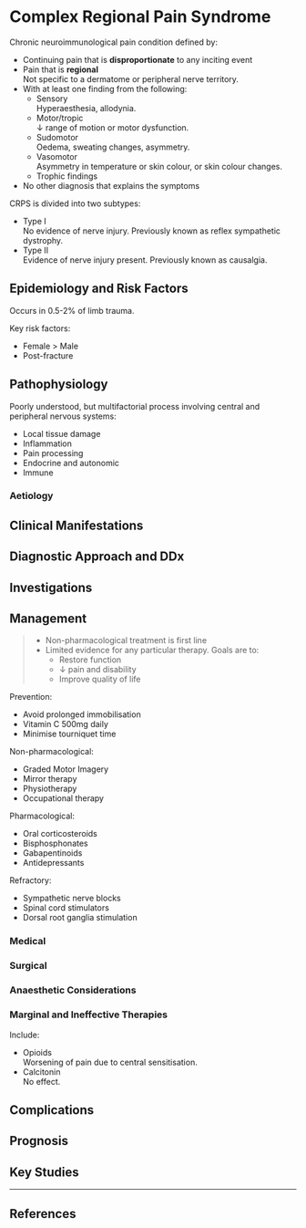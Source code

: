 # Complex Regional Pain Syndrome


Chronic neuroimmunological pain condition defined by:

* Continuing pain that is **disproportionate** to any inciting event
* Pain that is **regional**\
Not specific to a dermatome or peripheral nerve territory.
* With at least one finding from the following:
	* Sensory\
	Hyperaesthesia, allodynia.
	* Motor/tropic\
	↓ range of motion or motor dysfunction.
	* Sudomotor\
	Oedema, sweating changes, asymmetry.
	* Vasomotor\
	Asymmetry in temperature or skin colour, or skin colour changes.
	* Trophic findings
* No other diagnosis that explains the symptoms


CRPS is divided into two subtypes:

* Type I\
No evidence of nerve injury. Previously known as reflex sympathetic dystrophy.
* Type II\
Evidence of nerve injury present. Previously known as causalgia.

## Epidemiology and Risk Factors

Occurs in 0.5-2% of limb trauma.


Key risk factors:

* Female > Male
* Post-fracture

## Pathophysiology

Poorly understood, but multifactorial process involving central and peripheral nervous systems:

* Local tissue damage
* Inflammation
* Pain processing
* Endocrine and autonomic
* Immune

### Aetiology

## Clinical Manifestations

## Diagnostic Approach and DDx

## Investigations

## Management

> * Non-pharmacological treatment is first line
> * Limited evidence for any particular therapy. Goals are to:
> 	* Restore function
> 	* ↓ pain and disability
> 	* Improve quality of life


Prevention:

* Avoid prolonged immobilisation
* Vitamin C 500mg daily
* Minimise tourniquet time


Non-pharmacological:

* Graded Motor Imagery
* Mirror therapy
* Physiotherapy
* Occupational therapy


Pharmacological:

* Oral corticosteroids
* Bisphosphonates
* Gabapentinoids
* Antidepressants


Refractory:

* Sympathetic nerve blocks
* Spinal cord stimulators
* Dorsal root ganglia stimulation	

### Medical

### Surgical

### Anaesthetic Considerations

### Marginal and Ineffective Therapies

Include:

* Opioids\
Worsening of pain due to central sensitisation.
* Calcitonin\
No effect.

## Complications

## Prognosis

## Key Studies


---

## References
